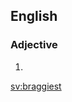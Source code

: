 ==English==

===Adjective===
{{head|en|adjective superlative form}}

# {{en-superlative of|braggy}}

[[sv:braggiest]]